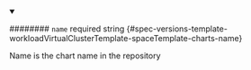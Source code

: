 
<details className="config-field" data-expandable="false" open>
<summary>

######## `name` <span className="config-field-required" data-required="true">required</span> <span className="config-field-type">string</span> <span className="config-field-default"></span> <span className="config-field-enum"></span> {#spec-versions-template-workloadVirtualClusterTemplate-spaceTemplate-charts-name}

Name is the chart name in the repository

</summary>



</details>
